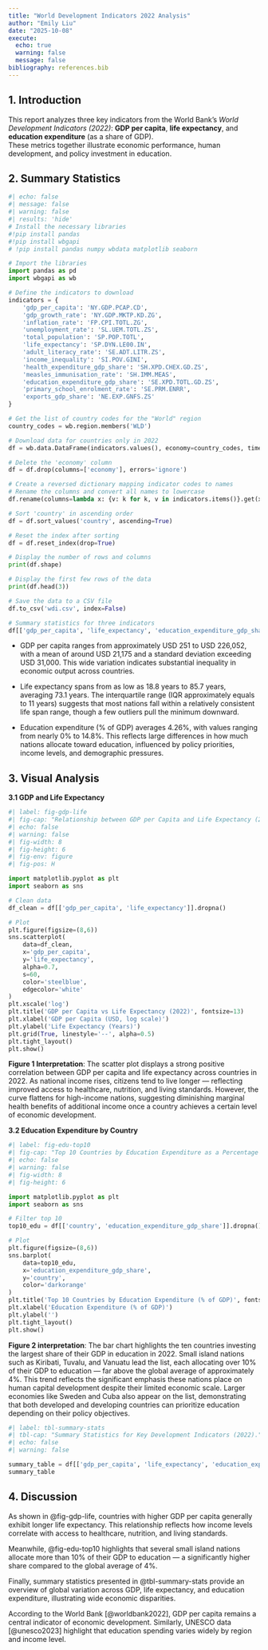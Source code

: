 ```yaml
---
title: "World Development Indicators 2022 Analysis"
author: "Emily Liu"
date: "2025-10-08"
execute:
  echo: true
  warning: false
  message: false
bibliography: references.bib
---
```


## 1. Introduction

This report analyzes three key indicators from the World Bank’s *World Development Indicators (2022)*: **GDP per capita**, **life expectancy**, and **education expenditure** (as a share of GDP).\
These metrics together illustrate economic performance, human development, and policy investment in education.

## 2. Summary Statistics

```python
#| echo: false
#| message: false
#| warning: false
#| results: 'hide'
# Install the necessary libraries
#!pip install pandas
#!pip install wbgapi
# !pip install pandas numpy wbdata matplotlib seaborn

# Import the libraries
import pandas as pd
import wbgapi as wb
```

```python
# Define the indicators to download
indicators = {
    'gdp_per_capita': 'NY.GDP.PCAP.CD',
    'gdp_growth_rate': 'NY.GDP.MKTP.KD.ZG',
    'inflation_rate': 'FP.CPI.TOTL.ZG',
    'unemployment_rate': 'SL.UEM.TOTL.ZS',
    'total_population': 'SP.POP.TOTL',
    'life_expectancy': 'SP.DYN.LE00.IN',
    'adult_literacy_rate': 'SE.ADT.LITR.ZS',
    'income_inequality': 'SI.POV.GINI',
    'health_expenditure_gdp_share': 'SH.XPD.CHEX.GD.ZS',
    'measles_immunisation_rate': 'SH.IMM.MEAS',
    'education_expenditure_gdp_share': 'SE.XPD.TOTL.GD.ZS',
    'primary_school_enrolment_rate': 'SE.PRM.ENRR',
    'exports_gdp_share': 'NE.EXP.GNFS.ZS'
}

# Get the list of country codes for the "World" region
country_codes = wb.region.members('WLD')

# Download data for countries only in 2022
df = wb.data.DataFrame(indicators.values(), economy=country_codes, time=2022, skipBlanks=True, labels=True).reset_index()

# Delete the 'economy' column
df = df.drop(columns=['economy'], errors='ignore')

# Create a reversed dictionary mapping indicator codes to names
# Rename the columns and convert all names to lowercase
df.rename(columns=lambda x: {v: k for k, v in indicators.items()}.get(x, x).lower(), inplace=True)

# Sort 'country' in ascending order
df = df.sort_values('country', ascending=True)

# Reset the index after sorting
df = df.reset_index(drop=True)

# Display the number of rows and columns
print(df.shape)

# Display the first few rows of the data
print(df.head(3))

# Save the data to a CSV file
df.to_csv('wdi.csv', index=False)
```

```python
# Summary statistics for three indicators
df[['gdp_per_capita', 'life_expectancy', 'education_expenditure_gdp_share']].describe()
```

-   GDP per capita ranges from approximately USD 251 to USD 226,052, with a mean of around USD 21,175 and a standard deviation exceeding USD 31,000. This wide variation indicates substantial inequality in economic output across countries.

-   Life expectancy spans from as low as 18.8 years to 85.7 years, averaging 73.1 years. The interquartile range (IQR approximately equals to 11 years) suggests that most nations fall within a relatively consistent life span range, though a few outliers pull the minimum downward.

-   Education expenditure (% of GDP) averages 4.26%, with values ranging from nearly 0% to 14.8%. This reflects large differences in how much nations allocate toward education, influenced by policy priorities, income levels, and demographic pressures.

## 3. Visual Analysis

**3.1 GDP and Life Expectancy**

```python
#| label: fig-gdp-life
#| fig-cap: "Relationship between GDP per Capita and Life Expectancy (2022). Source: World Development Indicators, World Bank."
#| echo: false
#| warning: false
#| fig-width: 8
#| fig-height: 6
#| fig-env: figure
#| fig-pos: H

import matplotlib.pyplot as plt
import seaborn as sns

# Clean data
df_clean = df[['gdp_per_capita', 'life_expectancy']].dropna()

# Plot
plt.figure(figsize=(8,6))
sns.scatterplot(
    data=df_clean,
    x='gdp_per_capita',
    y='life_expectancy',
    alpha=0.7,
    s=60,
    color='steelblue',
    edgecolor='white'
)
plt.xscale('log')
plt.title('GDP per Capita vs Life Expectancy (2022)', fontsize=13)
plt.xlabel('GDP per Capita (USD, log scale)')
plt.ylabel('Life Expectancy (Years)')
plt.grid(True, linestyle='--', alpha=0.5)
plt.tight_layout()
plt.show()
```

**Figure 1 Interpretation**: The scatter plot displays a strong positive correlation between GDP per capita and life expectancy across countries in 2022. As national income rises, citizens tend to live longer — reflecting improved access to healthcare, nutrition, and living standards. However, the curve flattens for high-income nations, suggesting diminishing marginal health benefits of additional income once a country achieves a certain level of economic development.

**3.2 Education Expenditure by Country**

```python
#| label: fig-edu-top10
#| fig-cap: "Top 10 Countries by Education Expenditure as a Percentage of GDP (2022). Source: World Development Indicators, World Bank."
#| echo: false
#| warning: false
#| fig-width: 8
#| fig-height: 6

import matplotlib.pyplot as plt
import seaborn as sns

# Filter top 10
top10_edu = df[['country', 'education_expenditure_gdp_share']].dropna().nlargest(10, 'education_expenditure_gdp_share')

# Plot
plt.figure(figsize=(8,6))
sns.barplot(
    data=top10_edu,
    x='education_expenditure_gdp_share',
    y='country',
    color='darkorange'
)
plt.title('Top 10 Countries by Education Expenditure (% of GDP)', fontsize=13)
plt.xlabel('Education Expenditure (% of GDP)')
plt.ylabel('')
plt.tight_layout()
plt.show()
```

**Figure 2 interpretation**: The bar chart highlights the ten countries investing the largest share of their GDP in education in 2022. Small island nations such as Kiribati, Tuvalu, and Vanuatu lead the list, each allocating over 10% of their GDP to education — far above the global average of approximately 4%. This trend reflects the significant emphasis these nations place on human capital development despite their limited economic scale. Larger economies like Sweden and Cuba also appear on the list, demonstrating that both developed and developing countries can prioritize education depending on their policy objectives.

```python
#| label: tbl-summary-stats
#| tbl-cap: "Summary Statistics for Key Development Indicators (2022)."
#| echo: false
#| warning: false

summary_table = df[['gdp_per_capita', 'life_expectancy', 'education_expenditure_gdp_share']].describe().round(2)
summary_table
```

## 4. Discussion

As shown in @fig-gdp-life, countries with higher GDP per capita generally exhibit longer life expectancy. This relationship reflects how income levels correlate with access to healthcare, nutrition, and living standards.

Meanwhile, @fig-edu-top10 highlights that several small island nations allocate more than 10% of their GDP to education — a significantly higher share compared to the global average of 4%.

Finally, summary statistics presented in @tbl-summary-stats provide an overview of global variation across GDP, life expectancy, and education expenditure, illustrating wide economic disparities.

According to the World Bank [@worldbank2022], GDP per capita remains a central indicator of economic development. Similarly, UNESCO data [@unesco2023] highlight that education spending varies widely by region and income level.
